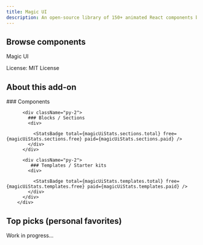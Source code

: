 ```yaml
---
title: Magic UI
description: An open-source library of 150+ animated React components built with TypeScript, Tailwind CSS, Framer Motion, and designed to integrate seamlessly with shadcn/ui.
---
```



## Browse components

<Card title="Official Doc" href="https://magicui.design/" className="">

<p className="flex items-center gap-3 pt-2 text-base font-semibold">
  <MoveRight className="text-gray-500" strokeWidth={1.5} />
  <span className="bg-gradient-to-r from-indigo-400 via-fuchsia-400 to-yellow-200 bg-clip-text text-transparent">
    Magic UI
  </span>
</p>

<p className=" flex justify-end"> License: <span className="text-red-600 tracking-wider ml-1"> MIT License</span></p>
</Card>

## About this add-on

<Callout>  
<div className="prose   divide-y-1 space-y-2 sp">
          <div className="py-2">
          ### Components
            <div>
        <StatsBadge total={magicUiStats.components.total} free={magicUiStats.components.free} paid={magicUiStats.components.paid} />
            </div>
          </div>

          <div className="py-2">
            ### Blocks / Sections
            <div>

              <StatsBadge total={magicUiStats.sections.total} free={magicUiStats.sections.free} paid={magicUiStats.sections.paid} />
            </div>
          </div>

          <div className="py-2">
             ### Templates / Starter kits
            <div>

              <StatsBadge total={magicUiStats.templates.total} free={magicUiStats.templates.free} paid={magicUiStats.templates.paid} />
            </div>
          </div>
        </div>

 </Callout>

## Top picks (personal favorites)
<span>Work in progress...</span>